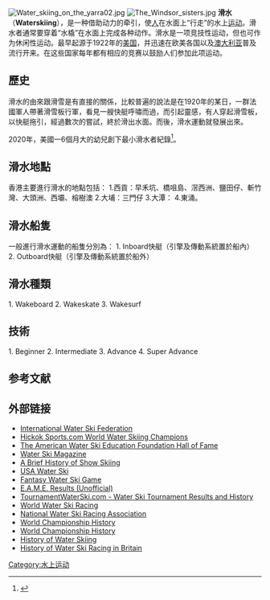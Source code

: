 {{For|轮胎在路面行驶时出现的一种现象|滑水 (轮胎)}}
[[File:Water_skiing_on_the_yarra02.jpg|thumb]]
[[File:The_Windsor_sisters.jpg|thumb]]
'''滑水'''（'''Waterskiing'''），是一种借助动力的牵引，使[[人|人]]在水面上“行走”的水上[[运动|运动]]。滑水者通常要穿着“水橇”在水面上完成各种动作。滑水是一项竞技性运动，但也可作为休闲性运动。最早起源于1922年的[[美国|美国]]，并迅速在欧美各国以及[[澳大利亚|澳大利亚]]普及流行开来。在这些国家每年都有相应的竞赛以鼓励人们参加此项运动。

==歷史==
滑水的由來跟滑雪是有直接的關係，比較普遍的說法是在1920年的某日，一群法國軍人帶著滑雪板行軍，看見一艘快艇呼嘯而過，而引起靈感，有人穿起滑雪板，以快艇拖引，經過數次的嘗試，終於滑出水面。而後，滑水運動就發展出來。

2020年，美國一6個月大的幼兒創下最小滑水者紀錄<ref>{{cite news |title=影／史上最小滑水者！6個月大嬰兒「無防護」飆過湖面露燦笑 |url=https://udn.com/news/story/6810/4881598 |accessdate=2020-09-27 |archive-date=2021-02-07 |archive-url=https://web.archive.org/web/20210207123609/https://udn.com/news/story/6810/4881598 |dead-url=no }}</ref>。

==滑水地點==
香港主要進行滑水的地點包括：
1.西貢：早禾坑、橋咀島、滘西洲、鹽田仔、斬竹灣、大頭洲、西壩、榕樹澳 
2.大埔：三門仔
3.大潭：
4.東涌。

==滑水船隻==
一般進行滑水運動的船隻分別為：
1. Inboard快艇（引擎及傳動系統置於船內）
2. Outboard快艇（引擎及傳動系統置於船外）

==滑水種類==
1. Wakeboard
2. Wakeskate
3. Wakesurf

==技術==
1. Beginner
2. Intermediate
3. Advance
4. Super Advance

==参考文献==
{{reflist}}

==外部链接==
{{commonscat|Water_skiing}}
* [http://www.iwsf.com International Water Ski Federation] {{Wayback|url=http://www.iwsf.com/ |date=20081004210007 }}
* [https://archive.is/20101204090920/http://hickoksports.com/history/worldwaterski.shtml Hickok Sports.com World Water Skiing Champions]
* [http://www.waterskihalloffame.com/pages/hof/HoFameMenu.html The American Water Ski Education Foundation Hall of Fame] {{Wayback|url=http://www.waterskihalloffame.com/pages/hof/HoFameMenu.html |date=20080819142511 }}
* [https://web.archive.org/web/20061110032003/http://www.waterskimag.com/index.jsp Water Ski Magazine]
* [http://www.usawaterski.org/pages/divisions/showski/History.htm A Brief History of Show Skiing] {{Wayback|url=http://www.usawaterski.org/pages/divisions/showski/History.htm |date=20201224121610 }}
* [http://www.usawaterski.org USA Water Ski] {{Wayback|url=http://www.usawaterski.org/ |date=20170113065239 }}
* [http://www.fantasywaterski.com Fantasy Water Ski Game] {{Wayback|url=http://www.fantasywaterski.com/ |date=20210411001631 }}
* [https://web.archive.org/web/20070305044601/http://www.scinauticando.it/risultati-sci-nautico/risultati-sci-nautico.asp E.A.M.E. Results (Unofficial)]
* [http://www.TournamentWaterSki.com TournamentWaterSki.com - Water Ski Tournament Results and History] {{Wayback|url=http://www.tournamentwaterski.com/ |date=20210226204614 }}
* [http://www.skirace.net World Water Ski Racing] {{Wayback|url=http://www.skirace.net/ |date=20210410140641 }}
* [http://www.nwsra.net National Water Ski Racing Association] {{Wayback|url=http://www.nwsra.net/ |date=20210227080314 }}
*[http://www.iwsfranking.com/WSWC/history.htm World Championship History] {{Wayback|url=http://www.iwsfranking.com/WSWC/history.htm |date=20061019114906 }}
*[https://web.archive.org/web/20070306145959/http://www.tournamentwaterski.com/pdf/world_champHist_en.pdf World Championship History]
*[https://web.archive.org/web/20080421022737/http://www.abc-of-skiing.com/water-skiing/history.asp History of Water Skiing]
*[https://web.archive.org/web/20060515000513/http://www.skirace.net/water-ski-racing-history.htm History of Water Ski Racing in Britain] </i>

{{极限运动}}
{{Authority control}}
[[Category:水上运动|Category:水上运动]]